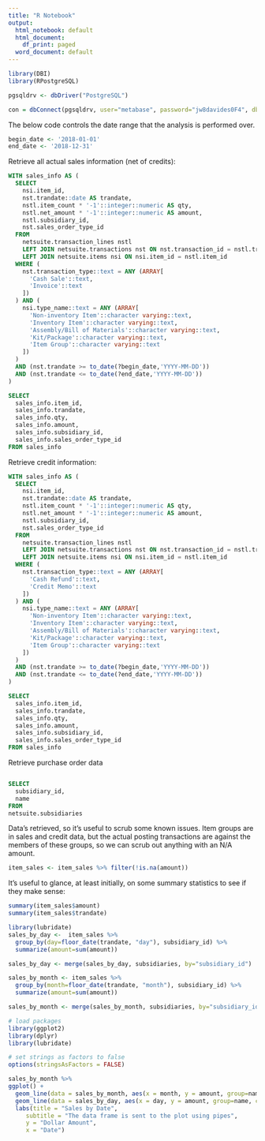 ```yaml
---
title: "R Notebook"
output:
  html_notebook: default
  html_document:
    df_print: paged
  word_document: default
---
```


```r
library(DBI)
library(RPostgreSQL)

pgsqldrv <- dbDriver("PostgreSQL")

con = dbConnect(pgsqldrv, user="metabase", password="jw8davides0F4", dbname="postgres", host="198.74.57.88")
```

The below code controls the date range that the analysis is performed over.

```r
begin_date <- '2018-01-01'
end_date <- '2018-12-31'
```

Retrieve all actual sales information (net of credits):

```sql
WITH sales_info AS (
  SELECT
    nsi.item_id,
    nst.trandate::date AS trandate,
    nstl.item_count * '-1'::integer::numeric AS qty,
    nstl.net_amount * '-1'::integer::numeric AS amount,
    nstl.subsidiary_id,
    nst.sales_order_type_id
  FROM
    netsuite.transaction_lines nstl
    LEFT JOIN netsuite.transactions nst ON nst.transaction_id = nstl.transaction_id
    LEFT JOIN netsuite.items nsi ON nsi.item_id = nstl.item_id
  WHERE (
    nst.transaction_type::text = ANY (ARRAY[
      'Cash Sale'::text,
      'Invoice'::text
    ])
  ) AND (
    nsi.type_name::text = ANY (ARRAY[
      'Non-inventory Item'::character varying::text,
      'Inventory Item'::character varying::text,
      'Assembly/Bill of Materials'::character varying::text,
      'Kit/Package'::character varying::text,
      'Item Group'::character varying::text
    ])
  )
  AND (nst.trandate >= to_date(?begin_date,'YYYY-MM-DD'))
  AND (nst.trandate <= to_date(?end_date,'YYYY-MM-DD'))
)

SELECT
  sales_info.item_id,
  sales_info.trandate,
  sales_info.qty,
  sales_info.amount,
  sales_info.subsidiary_id,
  sales_info.sales_order_type_id
FROM sales_info
```

Retrieve credit information:

```sql
WITH sales_info AS (
  SELECT
    nsi.item_id,
    nst.trandate::date AS trandate,
    nstl.item_count * '-1'::integer::numeric AS qty,
    nstl.net_amount * '-1'::integer::numeric AS amount,
    nstl.subsidiary_id,
    nst.sales_order_type_id
  FROM
    netsuite.transaction_lines nstl
    LEFT JOIN netsuite.transactions nst ON nst.transaction_id = nstl.transaction_id
    LEFT JOIN netsuite.items nsi ON nsi.item_id = nstl.item_id
  WHERE (
    nst.transaction_type::text = ANY (ARRAY[
      'Cash Refund'::text,
      'Credit Memo'::text
    ])
  ) AND (
    nsi.type_name::text = ANY (ARRAY[
      'Non-inventory Item'::character varying::text,
      'Inventory Item'::character varying::text,
      'Assembly/Bill of Materials'::character varying::text,
      'Kit/Package'::character varying::text,
      'Item Group'::character varying::text
    ])
  )
  AND (nst.trandate >= to_date(?begin_date,'YYYY-MM-DD'))
  AND (nst.trandate <= to_date(?end_date,'YYYY-MM-DD'))
)

SELECT
  sales_info.item_id,
  sales_info.trandate,
  sales_info.qty,
  sales_info.amount,
  sales_info.subsidiary_id,
  sales_info.sales_order_type_id
FROM sales_info
```

Retrieve purchase order data

```sql
```

```sql
SELECT
  subsidiary_id,
  name
FROM
netsuite.subsidiaries

```

Data's retrieved, so it's useful to scrub some known issues. Item groups are in sales and credit data, but the actual posting transactions are against the members of these groups, so we can scrub out anything with an N/A amount.
```r
item_sales <- item_sales %>% filter(!is.na(amount))
```

It's useful to glance, at least initially, on some summary statistics to see if they make sense:


```r
summary(item_sales$amount)
summary(item_sales$trandate)
```


```r
library(lubridate)
sales_by_day <-  item_sales %>%
  group_by(day=floor_date(trandate, "day"), subsidiary_id) %>%
  summarize(amount=sum(amount))

sales_by_day <- merge(sales_by_day, subsidiaries, by="subsidiary_id")

sales_by_month <- item_sales %>%
  group_by(month=floor_date(trandate, "month"), subsidiary_id) %>%
  summarize(amount=sum(amount))

sales_by_month <- merge(sales_by_month, subsidiaries, by="subsidiary_id")
```

```r
# load packages
library(ggplot2)
library(dplyr)
library(lubridate)

# set strings as factors to false
options(stringsAsFactors = FALSE)

sales_by_month %>%
ggplot() +
  geom_line(data = sales_by_month, aes(x = month, y = amount, group=name, color=name)) +
  geom_line(data = sales_by_day, aes(x = day, y = amount, group=name, color=name)) +
  labs(title = "Sales by Date",
     subtitle = "The data frame is sent to the plot using pipes",
     y = "Dollar Amount",
     x = "Date")
```
